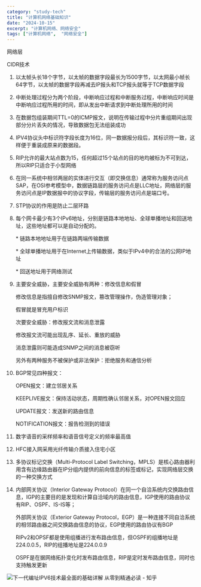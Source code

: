 ```yaml
---
category: "study-tech"
title: "计算机网络基础知识"
date: "2024-10-15"
excerpt: "计算机网络、网络安全"
tags: ["计算机网络",  "网络安全"]
---
```


网络层

CIDR技术

1. 以太帧头长18个字节，以太帧的数据字段最长为1500字节，以太网最小帧长64字节，以太帧的数据字段再减去IP报头和TCP报头就等于TCP数据字段

2. 中断处理过程分为两个阶段，中断响应过程和中断服务过程，中断响应时间是中断响应过程所用的时间，即从发出中断请求到中断处理所用的时间

3. 在数据包组装期间TTL=0的ICMP报文，说明在传输过程中分片重组期间出现部分分片丢失的情况，导致数据包无法组装成功

4. IPV4协议头中标识符字段长度为16位，同一数据报分段后，其标识符一致，这样便于重装成原来的数据段。

5. RIP允许的最大站点数为15，任何超过15个站点的目的地均被标为不可到达，所以RIP只适合于小型网络

6. 在同一系统中相邻两层的实体进行交互（即交换信息）通常称为服务访问点SAP，在OSI参考模型中，数据链路层的服务访问点是LLC地址，网络层的服务访问点是IP数据报中的协议字段，传输层的服务访问点是端口号。

7. STP协议的作用是防止二层环路

8. 每个网卡最少有3个IPv6地址，分别是链路本地地址、全球单播地址和回送地址，这些地址都可以是自动分配的。

   \* 链路本地地址用于在链路两端传输数据

   \* 全球单播地址用于在Internet上传输数据，类似于IPv4中的合法的公网IP地址

   \* 回送地址用于网络测试

9. 主要安全威胁，主要安全威胁有两种：修改信息和假冒

   修改信息是指擅自修改SNMP报文，篡改管理操作，伪造管理对象；

   假冒就是冒充用户标识

   次要安全威胁：修改报文流和消息泄露

   修改报文流可能出现乱序、延长、重放的威胁

   消息泄露则可能造成SNMP之间的消息被窃听

   另外有两种服务不被保护或非法保护：拒绝服务和通信分析

10. BGP常见四种报文：

    OPEN报文：建立邻居关系

    KEEPLIVE报文：保持活动状态，周期性确认邻居关系，对OPEN报文回应

    UPDATE报文：发送新的路由信息

    NOTIFICATION报文：报告检测到的错误

11. 数字语音的采样频率和语音信号定义的频率最高值

12. HFC接入网采用光纤传输介质接入住宅小区

13. 多协议标记交换（Multi-Protocol Label Switching，MPLS）是核心路由器利用含有边缘路由器在IP分组内提供的前向信息的标签或标记，实现网络层交换的一种交换方式

14. 内部网关协议（Interior Gateway Protocol）在同一个自洽系统内交换路由信息，IGP的主要目的是发现和计算自洽域内的路由信息，IGP使用的路由协议有RIP、OSPF、IS-IS等；

    外部网关协议（Exterior Gateway Protocol，EGP）是一种连接不同自洽系统的相邻路由器之间交换路由信息的协议，EGP使用的路由协议有BGP

    RIPv2和OPSF都是使用组播进行发布路由信息，但OSPF的组播地址是224.0.0.5，RIP的组播地址是224.0.0.9

    OSPF是在据网络拓扑变化时发布路由信息，RIP是定时发布路由信息，同时也支持触发更新

![下一代编址IPV6技术最全面的基础详解 从零到精通必读 - 知乎](https://pic4.zhimg.com/v2-9d34cb22eaae2c1f98735f50d8e961e7_r.jpg)
